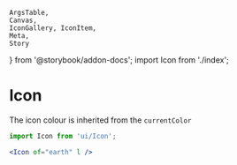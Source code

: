 	ArgsTable,
	Canvas,
	IconGallery, IconItem,
	Meta,
	Story
} from '@storybook/addon-docs'; import Icon from './index';

<Meta
	title="Display/Icon"
	component={Icon}
/>

# Icon

The icon colour is inherited from the `currentColor`

```jsx
import Icon from 'ui/Icon';

<Icon of="earth" l />
```

<Canvas>
	<Story name="Icon">
		<Icon of="categories" xs />
		<Icon of="categories" s />
		<Icon of="categories" m />
		<Icon of="categories" l />
		<Icon of="categories" xl />
		<Icon of="categories" xxl />
		<br/>
		<Icon of="add-after" xs />
		<Icon of="add-after" s />
		<Icon of="add-after" m />
		<Icon of="add-after" l />
		<Icon of="add-after" xl />
		<Icon of="add-after" xxl />
		<br/>
		<div style={{color:'red'}}>
			<Icon of="brush" xs />
			<Icon of="brush" s />
			<Icon of="brush" m />
			<Icon of="brush" l />
			<Icon of="brush" xl />
			<Icon of="brush" xxl />
		</div>
		<span style={{color:'green'}}><Icon of="share" xs /></span>
		<span style={{color:'blue'}}><Icon of="share" s /></span>
		<span style={{color:'orange'}}><Icon of="share" m /></span>
		<span style={{color:'purple'}}><Icon of="share" l /></span>
		<span style={{color:'pink'}}><Icon of="share" xl /></span>
		<span style={{color:'brown'}}><Icon of="share" xxl /></span>
	</Story>
</Canvas>

<ArgsTable of={Icon} />

<IconGallery>
	<IconItem name="accept"><Icon of="accept" xl /></IconItem>
	<IconItem name="accommodation"><Icon of="accommodation" xl /></IconItem>
	<IconItem name="activity"><Icon of="activity" xl /></IconItem>
	<IconItem name="add-after"><Icon of="add-after" xl /></IconItem>
	<IconItem name="add-notification"><Icon of="add-notification" xl /></IconItem>
	<IconItem name="affiliate-details"><Icon of="affiliate-details" xl /></IconItem>
	<IconItem name="attachment"><Icon of="attachment" xl /></IconItem>
	<IconItem name="bin"><Icon of="bin" xl /></IconItem>
	<IconItem name="brush"><Icon of="brush" xl /></IconItem>
	<IconItem name="building"><Icon of="building" xl /></IconItem>
	<IconItem name="calendar"><Icon of="calendar" xl /></IconItem>
	<IconItem name="categories"><Icon of="categories" xl /></IconItem>
	<IconItem name="chat"><Icon of="chat" xl /></IconItem>
	<IconItem name="clients"><Icon of="clients" xl /></IconItem>
	<IconItem name="cog"><Icon of="cog" xl /></IconItem>
	<IconItem name="connect"><Icon of="connect" xl /></IconItem>
	<IconItem name="copy"><Icon of="copy" xl /></IconItem>
	<IconItem name="date"><Icon of="date" xl /></IconItem>
	<IconItem name="directions"><Icon of="directions" xl /></IconItem>
	<IconItem name="document"><Icon of="document" xl /></IconItem>
	<IconItem name="down-arrow-circle"><Icon of="down-arrow-circle" xl /></IconItem>
	<IconItem name="earth"><Icon of="earth" xl /></IconItem>
	<IconItem name="edit"><Icon of="edit" xl /></IconItem>
	<IconItem name="files"><Icon of="files" xl /></IconItem>
	<IconItem name="flight"><Icon of="flight" xl /></IconItem>
	<IconItem name="food"><Icon of="food" xl /></IconItem>
	<IconItem name="grid"><Icon of="grid" xl /></IconItem>
	<IconItem name="hide-eye"><Icon of="hide-eye" xl /></IconItem>
	<IconItem name="image"><Icon of="image" xl /></IconItem>
	<IconItem name="layout"><Icon of="layout" xl /></IconItem>
	<IconItem name="list"><Icon of="list" xl /></IconItem>
	<IconItem name="location"><Icon of="location" xl /></IconItem>
	<IconItem name="logout"><Icon of="logout" xl /></IconItem>
	<IconItem name="luggage"><Icon of="luggage" xl /></IconItem>
	<IconItem name="money"><Icon of="money" xl /></IconItem>
	<IconItem name="new-notification"><Icon of="new-notification" xl /></IconItem>
	<IconItem name="notes"><Icon of="notes" xl /></IconItem>
	<IconItem name="notification"><Icon of="notification" xl /></IconItem>
	<IconItem name="other"><Icon of="other" xl /></IconItem>
	<IconItem name="paste"><Icon of="paste" xl /></IconItem>
	<IconItem name="payments"><Icon of="payments" xl /></IconItem>
	<IconItem name="people"><Icon of="people" xl /></IconItem>
	<IconItem name="phone"><Icon of="phone" xl /></IconItem>
	<IconItem name="plus-square"><Icon of="plus-square" xl /></IconItem>
	<IconItem name="question-mark-square"><Icon of="question-mark-square" xl /></IconItem>
	<IconItem name="reject"><Icon of="reject" xl /></IconItem>
	<IconItem name="search"><Icon of="search" xl /></IconItem>
	<IconItem name="server"><Icon of="server" xl /></IconItem>
	<IconItem name="share"><Icon of="share" xl /></IconItem>
	<IconItem name="sliders"><Icon of="sliders" xl /></IconItem>
	<IconItem name="star-empty"><Icon of="star-empty" xl /></IconItem>
	<IconItem name="star-full"><Icon of="star-full" xl /></IconItem>
	<IconItem name="star-half"><Icon of="star-half" xl /></IconItem>
	<IconItem name="star-square"><Icon of="star-square" xl /></IconItem>
	<IconItem name="star"><Icon of="star" xl /></IconItem>
	<IconItem name="tick-circle"><Icon of="tick-circle" xl /></IconItem>
	<IconItem name="travel-boat"><Icon of="travel-boat" xl /></IconItem>
	<IconItem name="travel-cycle"><Icon of="travel-cycle" xl /></IconItem>
	<IconItem name="travel-drive"><Icon of="travel-drive" xl /></IconItem>
	<IconItem name="travel-flight"><Icon of="travel-flight" xl /></IconItem>
	<IconItem name="travel-public-transport"><Icon of="travel-public-transport" xl /></IconItem>
	<IconItem name="travel-taxi"><Icon of="travel-taxi" xl /></IconItem>
	<IconItem name="travel-walk"><Icon of="travel-walk" xl /></IconItem>
	<IconItem name="travel"><Icon of="travel" xl /></IconItem>
	<IconItem name="warning"><Icon of="warning" xl /></IconItem>
</IconGallery>
